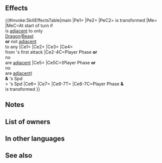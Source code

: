 {{Weapon Infobox
|tagid=SID_賀正の母兎の爪牙
|intID=3401
|exclusive=1
|weaponType=Beast
|canUseMove=Cavalry
|cost=400
|might=14
|range=1
|cooldown=-1
|effectiveness=Cavalry
|effect=Accelerates Special trigger (cooldown count-1). Effective against cavalry foes. If unit initiates combat or is not adjacent to an ally, grants Atk/Spd+6 to unit, neutralizes effects that prevent unit's follow-up attacks, reduces damage from foe's first attack by 40%, and also, if unit's Spd > foe's Spd, grants Special cooldown charge +1 to unit per attack during combat. (Only highest value applied. Does not stack.) At start of turn, if unit is adjacent to only beast or dragon allies or if unit is not adjacent to any ally, unit transforms (otherwise, unit reverts). If unit transforms, grants Atk+2, and if unit initiates combat, inflicts Atk/Def-4 on foe during combat and foe cannot make a follow-up attack.
|statModifiers=0,14,0,0,0
|required=Adult (Cavalry)
|properties=
}}
==Effects==
{{#invoke:SkillEffectsTable|main
|Pe1={{Eft|Accelerates Special}}
|Pe2={{Eft|Stat Boosts|Atk|2}}
|PeC2={{Tgt|Unit}} is transformed
|Me={{Eft|Transform}}
|MeC=At start of turn if<br>{{Tgt|Unit}} is [[adjacent]] to only<br>{{Cwti|group=1|Dragon,Beast}} [[Dragon]]/[[Beast]]<br>{{Tgt|Allies}} '''or''' not [[adjacent]]<br>to any {{Tgt|Ally}}
|Ce1={{Eft|Effectiveness|{{Mt|Cavalry}}}}
|Ce2={{Eft|Temporary buffs|Atk/Spd|6}}
|Ce3={{Eft|Neutralize Prevent Follow-Ups}}
|Ce4={{Eft|Damage Reduction|40%}}<br>from {{Tgt|Foe}}'s first attack
|Ce2-4C=Player Phase '''or'''<br>no {{Tgt|Allies}}<br>are [[adjacent]]
|Ce5={{Eft|Accelerate Charge}}
|Ce5C=(Player Phase '''or'''<br>no {{Tgt|Allies}}<br>are [[adjacent]])<br>'''&''' {{Tgt|Unit}}'s Spd<br>> {{Tgt|Foe}}'s Spd
|Ce6={{Eft|Temporary debuffs|Atk/Def|4}}
|Ce7={{Eft|Prevent Follow-Ups}}
|Ce6-7T={{Tgt|Foe}}
|Ce6-7C=Player Phase '''&'''<br>{{Tgt|Unit}} is transformed
}}

==Notes==
{{Effective damage bonus|cavalry}}
{{IfUnitInitiates}}
{{Temporary buffs}}
{{Follow-up effect neutralization|preventOnly=1}}
{{DamagePercentageReduction}}
{{CooldownChargePlus}}
{{Beast (Cavalry)}}
==List of owners==
{{Skill Hero List}}
==In other languages==
{{OtherLanguages
|japanese=賀正の母兎の爪牙
|german=Eifr. Hasenpranke
|spanishEU=Garra de conejo
|spanishLA=Garra de conejo
|french=Dents acérées
|italian=Zanna coniglina
|chineseTW=賀年母兔的爪牙
|portuguese=Dente sagaz
}}
==See also==
{{See also skills|cond=Description LIKE '%if unit initiates combat or is not adjacent to an ally%prevent unit_s follow-up%' AND Exclusive='1'}}
{{Weapons Navbox}}